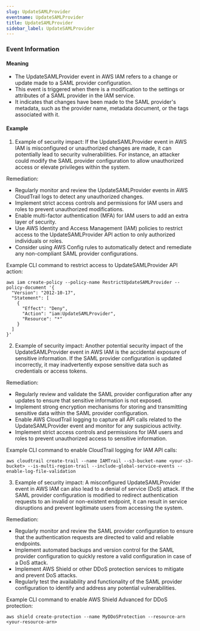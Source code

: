 ```yaml
--- 
slug: UpdateSAMLProvider
eventname: UpdateSAMLProvider
title: UpdateSAMLProvider
sidebar_label: UpdateSAMLProvider
---
```

                       
### Event Information

#### Meaning

- The UpdateSAMLProvider event in AWS IAM refers to a change or update made to a SAML provider configuration.
- This event is triggered when there is a modification to the settings or attributes of a SAML provider in the IAM service.
- It indicates that changes have been made to the SAML provider's metadata, such as the provider name, metadata document, or the tags associated with it.

#### Example

1. Example of security impact: If the UpdateSAMLProvider event in AWS IAM is misconfigured or unauthorized changes are made, it can potentially lead to security vulnerabilities. For instance, an attacker could modify the SAML provider configuration to allow unauthorized access or elevate privileges within the system.

Remediation:
- Regularly monitor and review the UpdateSAMLProvider events in AWS CloudTrail logs to detect any unauthorized changes.
- Implement strict access controls and permissions for IAM users and roles to prevent unauthorized modifications.
- Enable multi-factor authentication (MFA) for IAM users to add an extra layer of security.
- Use AWS Identity and Access Management (IAM) policies to restrict access to the UpdateSAMLProvider API action to only authorized individuals or roles.
- Consider using AWS Config rules to automatically detect and remediate any non-compliant SAML provider configurations.

Example CLI command to restrict access to UpdateSAMLProvider API action:
```
aws iam create-policy --policy-name RestrictUpdateSAMLProvider --policy-document '{
  "Version": "2012-10-17",
  "Statement": [
    {
      "Effect": "Deny",
      "Action": "iam:UpdateSAMLProvider",
      "Resource": "*"
    }
  ]
}'
```

2. Example of security impact: Another potential security impact of the UpdateSAMLProvider event in AWS IAM is the accidental exposure of sensitive information. If the SAML provider configuration is updated incorrectly, it may inadvertently expose sensitive data such as credentials or access tokens.

Remediation:
- Regularly review and validate the SAML provider configuration after any updates to ensure that sensitive information is not exposed.
- Implement strong encryption mechanisms for storing and transmitting sensitive data within the SAML provider configuration.
- Enable AWS CloudTrail logging to capture all API calls related to the UpdateSAMLProvider event and monitor for any suspicious activity.
- Implement strict access controls and permissions for IAM users and roles to prevent unauthorized access to sensitive information.

Example CLI command to enable CloudTrail logging for IAM API calls:
```
aws cloudtrail create-trail --name IAMTrail --s3-bucket-name <your-s3-bucket> --is-multi-region-trail --include-global-service-events --enable-log-file-validation
```

3. Example of security impact: A misconfigured UpdateSAMLProvider event in AWS IAM can also lead to a denial of service (DoS) attack. If the SAML provider configuration is modified to redirect authentication requests to an invalid or non-existent endpoint, it can result in service disruptions and prevent legitimate users from accessing the system.

Remediation:
- Regularly monitor and review the SAML provider configuration to ensure that the authentication requests are directed to valid and reliable endpoints.
- Implement automated backups and version control for the SAML provider configuration to quickly restore a valid configuration in case of a DoS attack.
- Implement AWS Shield or other DDoS protection services to mitigate and prevent DoS attacks.
- Regularly test the availability and functionality of the SAML provider configuration to identify and address any potential vulnerabilities.

Example CLI command to enable AWS Shield Advanced for DDoS protection:
```
aws shield create-protection --name MyDDoSProtection --resource-arn <your-resource-arn>
```


 